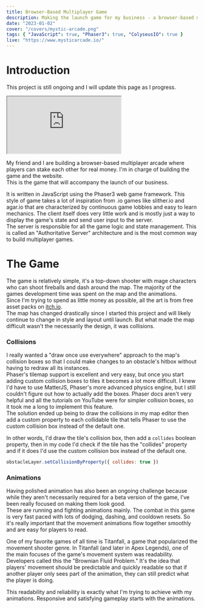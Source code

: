 ```yaml
---
title: Browser-Based Multiplayer Game
description: Making the launch game for my business - a browser-based multiplayer arcade where players can stake each other for real money.
date: "2023-01-02"
cover: "/covers/mystic-arcade.png"
tags: { "JavaScript": true, "Phaser3": true, "ColyseusIO": true }
live: "https://www.mysticarcade.io/"
---
```


# Introduction

This project is still ongoing and I will update this page as I progress.

<iframe
  src="https://www.youtube.com/embed/u1ylAn8dS_s"
  allow="accelerometer; autoplay; clipboard-write; encrypted-media; gyroscope; picture-in-picture"
  className="my-6 w-full h-[225px] md:w-[640px] md:h-[360px]"
></iframe>

My friend and I are building a browser-based multiplayer arcade where players can stake each other for real money. I'm in charge of building the game and the website.  
This is the game that will accompany the launch of our business.

It is written in JavaScript using the Phaser3 web game framework. This style of game takes a lot of inspiration from .io games like slither.io and agar.io that are characterized
by continuous game lobbies and easy to learn mechanics. The client itself does very little work and is mostly just a way to display the game's state and send user input to the server.  
The server is responsible for all the game logic and state management. This is called an "Authoritative Server" architecture and is the most common way to build multiplayer games.

# The Game

The game is relatively simple, it's a top-down shooter with mage characters who can shoot fireballs and dash around the map. The majority of the games development time was spent on the map and the animations.  
Since I'm trying to spend as little money as possible, all the art is from free asset packs on <a href="https://itch.io/game-assets/free" target="_blank">itch.io</a>.  
The map has changed drastically since I started this project and will likely continue to change in style and layout until launch. But what made the map difficult wasn't the necessarily the design, it was collisions.

### Collisions

I really wanted a "draw once use everywhere" approach to the map's collision boxes so that I could make changes to an obstacle's hitbox without having to redraw all its instances.  
Phaser's tilemap support is excellent and very easy, but once you start adding custom collision boxes to tiles it becomes a lot more difficult. I knew I'd have to use MatterJS, Phaser's more advanced physics engine,
but I still couldn't figure out how to actually add the boxes. Phaser docs aren't very helpful and all the tutorials on YouTube were for simpler collision boxes, so it took me a long to implement this feature.  
The solution ended up being to draw the collisions in my map editor then add a custom property to each collidable tile that tells Phaser to use the custom collision box instead of the default one.

In other words, I'd draw the tile's collision box, then add a `collides` boolean property, then in my code I'd check if the tile has the "collides" property and if it does I'd use the custom collision box instead of the default one.

```javascript
obstacleLayer.setCollisionByProperty({ collides: true })
```

### Animations

Having polished animation has also been an ongoing challenge because while they aren't necessarily required for a beta version of the game, I've been really focused on making them look good.  
These are running and fighting animations mainly. The combat in this game is very fast paced with lots of dodging, dashing, and cooldown resets. So it's really important that the movement
animations flow together smoothly and are easy for players to read.

One of my favorite games of all time is Titanfall, a game that popularized the movement shooter genre. In Titanfall (and later in Apex Legends), one of the main focuses of the game's
movement system was readability. Developers called this the "Brownian Fluid Problem." It's the idea that players' movement should be predictable and quickly readable so that if another player only sees part of
the animation, they can still predict what the player is doing.

This readability and reliability is exactly what I'm trying to achieve with my animations. Responsive and satisfying gameplay starts with the animations.
